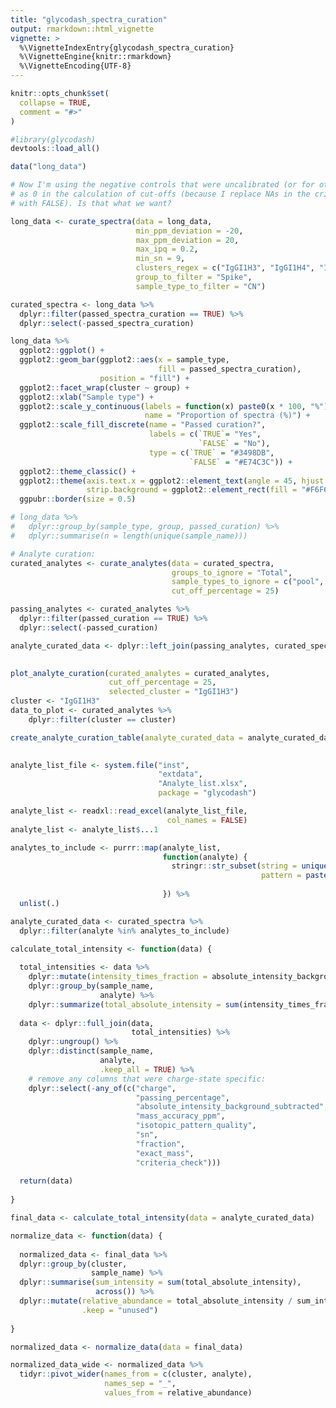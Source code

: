 ```yaml
---
title: "glycodash_spectra_curation"
output: rmarkdown::html_vignette
vignette: >
  %\VignetteIndexEntry{glycodash_spectra_curation}
  %\VignetteEngine{knitr::rmarkdown}
  %\VignetteEncoding{UTF-8}
---
```


```r
knitr::opts_chunk$set(
  collapse = TRUE,
  comment = "#>"
)
```

```r

#library(glycodash)
devtools::load_all()

data("long_data")
```

```r

# Now I'm using the negative controls that were uncalibrated (or for other reason NA)
# as 0 in the calculation of cut-offs (because I replace NAs in the criteria check 
# with FALSE). Is that what we want?

long_data <- curate_spectra(data = long_data,
                            min_ppm_deviation = -20,
                            max_ppm_deviation = 20,
                            max_ipq = 0.2,
                            min_sn = 9,
                            clusters_regex = c("IgGI1H3", "IgGI1H4", "IgGI1H5"),
                            group_to_filter = "Spike",
                            sample_type_to_filter = "CN")

curated_spectra <- long_data %>% 
  dplyr::filter(passed_spectra_curation == TRUE) %>% 
  dplyr::select(-passed_spectra_curation)

```

```r

long_data %>%  
  ggplot2::ggplot() +
  ggplot2::geom_bar(ggplot2::aes(x = sample_type, 
                                 fill = passed_spectra_curation), 
                    position = "fill") +
  ggplot2::facet_wrap(cluster ~ group) +
  ggplot2::xlab("Sample type") +
  ggplot2::scale_y_continuous(labels = function(x) paste0(x * 100, "%"), 
                              name = "Proportion of spectra (%)") +
  ggplot2::scale_fill_discrete(name = "Passed curation?", 
                               labels = c(`TRUE`= "Yes",
                                          `FALSE` = "No"),
                               type = c(`TRUE` = "#3498DB",
                                        `FALSE` = "#E74C3C")) +
  ggplot2::theme_classic() +
  ggplot2::theme(axis.text.x = ggplot2::element_text(angle = 45, hjust = 1),
                 strip.background = ggplot2::element_rect(fill = "#F6F6F8")) +
  ggpubr::border(size = 0.5)

# long_data %>% 
#   dplyr::group_by(sample_type, group, passed_curation) %>% 
#   dplyr::summarise(n = length(unique(sample_name)))

```

```r

# Analyte curation:
curated_analytes <- curate_analytes(data = curated_spectra,
                                    groups_to_ignore = "Total",
                                    sample_types_to_ignore = c("pool", "IVIGg", "CN", "Visucon", "PBS"),
                                    cut_off_percentage = 25)

passing_analytes <- curated_analytes %>% 
  dplyr::filter(passed_curation == TRUE) %>% 
  dplyr::select(-passed_curation)

analyte_curated_data <- dplyr::left_join(passing_analytes, curated_spectra)
  
```

```r

plot_analyte_curation(curated_analytes = curated_analytes,
                      cut_off_percentage = 25,
                      selected_cluster = "IgGI1H3")
cluster <- "IgGI1H3"
data_to_plot <- curated_analytes %>% 
    dplyr::filter(cluster == cluster)

```

```r

create_analyte_curation_table(analyte_curated_data = analyte_curated_data)
                  
```


```r

analyte_list_file <- system.file("inst",
                                 "extdata",
                                 "Analyte_list.xlsx",
                                 package = "glycodash")

analyte_list <- readxl::read_excel(analyte_list_file,
                                   col_names = FALSE)
analyte_list <- analyte_list$...1

analytes_to_include <- purrr::map(analyte_list,
                                  function(analyte) {
                                    stringr::str_subset(string = unique(curated_spectra$analyte),
                                                        pattern = paste0(analyte, 
                                                                         "$"))
                                  }) %>% 
  unlist(.)

analyte_curated_data <- curated_spectra %>% 
  dplyr::filter(analyte %in% analytes_to_include)

```

```r

calculate_total_intensity <- function(data) {
  
  total_intensities <- data %>% 
    dplyr::mutate(intensity_times_fraction = absolute_intensity_background_subtracted * fraction) %>% 
    dplyr::group_by(sample_name, 
                    analyte) %>% 
    dplyr::summarize(total_absolute_intensity = sum(intensity_times_fraction))
  
  data <- dplyr::full_join(data, 
                           total_intensities) %>% 
    dplyr::ungroup() %>% 
    dplyr::distinct(sample_name, 
                    analyte, 
                    .keep_all = TRUE) %>% 
    # remove any columns that were charge-state specific:
    dplyr::select(-any_of(c("charge", 
                            "passing_percentage", 
                            "absolute_intensity_background_subtracted",
                            "mass_accuracy_ppm",
                            "isotopic_pattern_quality",
                            "sn",
                            "fraction",
                            "exact_mass",
                            "criteria_check")))
  
  return(data)
  
}

final_data <- calculate_total_intensity(data = analyte_curated_data)

```

```r

normalize_data <- function(data) {
  
  normalized_data <- final_data %>% 
  dplyr::group_by(cluster, 
                  sample_name) %>% 
  dplyr::summarise(sum_intensity = sum(total_absolute_intensity),
                   across()) %>% 
  dplyr::mutate(relative_abundance = total_absolute_intensity / sum_intensity,
                .keep = "unused")
  
}

normalized_data <- normalize_data(data = final_data)

normalized_data_wide <- normalized_data %>% 
  tidyr::pivot_wider(names_from = c(cluster, analyte),
                     names_sep = "_",
                     values_from = relative_abundance)
  
```

